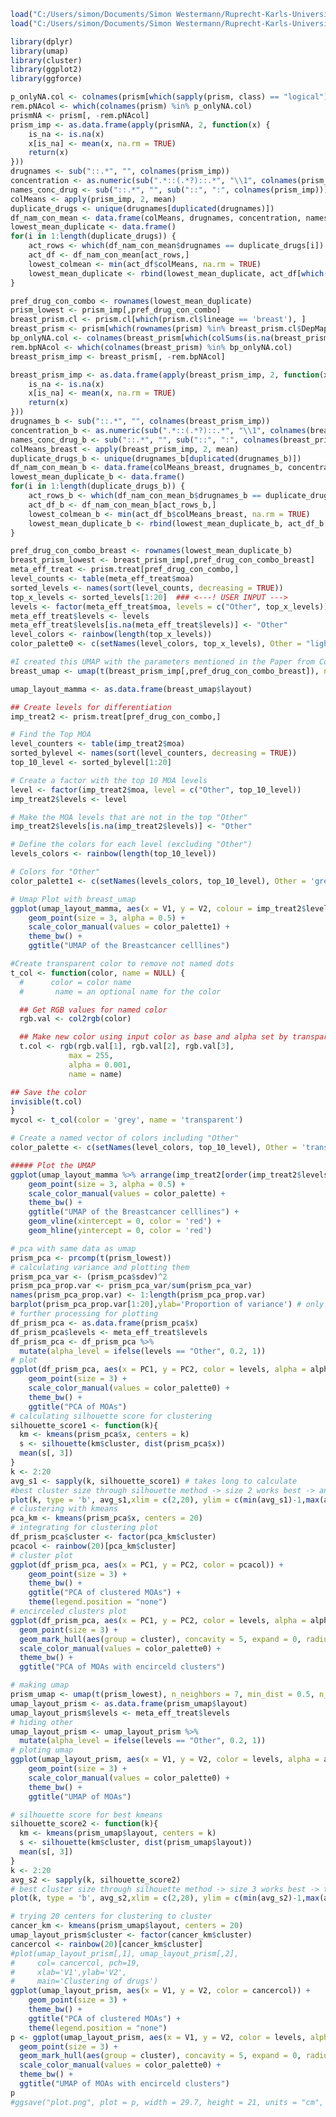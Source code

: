```r
load("C:/Users/simon/Documents/Simon Westermann/Ruprecht-Karls-Universität Heidelberg/Module/BioInfo/BioInfoProjekt/prism_datasets.rda")
load("C:/Users/simon/Documents/Simon Westermann/Ruprecht-Karls-Universität Heidelberg/Module/BioInfo/BioInfoProjekt/cellline_datasets.rda")
```
```r
library(dplyr)
library(umap)
library(cluster)
library(ggplot2)
library(ggforce)
```
```r
p_onlyNA.col <- colnames(prism[which(sapply(prism, class) == "logical")]) 
rem.pNAcol <- which(colnames(prism) %in% p_onlyNA.col)
prismNA <- prism[, -rem.pNAcol]
prism_imp <- as.data.frame(apply(prismNA, 2, function(x) {
    is_na <- is.na(x)
    x[is_na] <- mean(x, na.rm = TRUE)
    return(x)
})) 
drugnames <- sub("::.*", "", colnames(prism_imp))
concentration <- as.numeric(sub(".*::(.*?)::.*", "\\1", colnames(prism_imp)))
names_conc_drug <- sub("::.*", "", sub("::", ":", colnames(prism_imp)))
colMeans <- apply(prism_imp, 2, mean)
duplicate_drugs <- unique(drugnames[duplicated(drugnames)])
df_nam_con_mean <- data.frame(colMeans, drugnames, concentration, names_conc_drug)
lowest_mean_duplicate <- data.frame()
for(i in 1:length(duplicate_drugs)) {
    act_rows <- which(df_nam_con_mean$drugnames == duplicate_drugs[i])
    act_df <- df_nam_con_mean[act_rows,]
    lowest_colmean <- min(act_df$colMeans, na.rm = TRUE)
    lowest_mean_duplicate <- rbind(lowest_mean_duplicate, act_df[which(act_df$colMeans == lowest_colmean),])
}

pref_drug_con_combo <- rownames(lowest_mean_duplicate)
prism_lowest <- prism_imp[,pref_drug_con_combo]
breast_prism.cl <- prism.cl[which(prism.cl$lineage == 'breast'), ]
breast_prism <- prism[which(rownames(prism) %in% breast_prism.cl$DepMap_ID), ]
bp_onlyNA.col <- colnames(breast_prism[which(colSums(is.na(breast_prism)) == 22)]) 
rem.bpNAcol <- which(colnames(breast_prism) %in% bp_onlyNA.col)
breast_prism_imp <- breast_prism[, -rem.bpNAcol] 

breast_prism_imp <- as.data.frame(apply(breast_prism_imp, 2, function(x) {
    is_na <- is.na(x)
    x[is_na] <- mean(x, na.rm = TRUE)
    return(x)
}))
drugnames_b <- sub("::.*", "", colnames(breast_prism_imp))
concentration_b <- as.numeric(sub(".*::(.*?)::.*", "\\1", colnames(breast_prism_imp)))
names_conc_drug_b <- sub("::.*", "", sub("::", ":", colnames(breast_prism_imp)))
colMeans_breast <- apply(breast_prism_imp, 2, mean)
duplicate_drugs_b <- unique(drugnames_b[duplicated(drugnames_b)])
df_nam_con_mean_b <- data.frame(colMeans_breast, drugnames_b, concentration_b, names_conc_drug_b)
lowest_mean_duplicate_b <- data.frame()
for(i in 1:length(duplicate_drugs_b)) {
    act_rows_b <- which(df_nam_con_mean_b$drugnames_b == duplicate_drugs_b[i])
    act_df_b <- df_nam_con_mean_b[act_rows_b,]
    lowest_colmean_b <- min(act_df_b$colMeans_breast, na.rm = TRUE)
    lowest_mean_duplicate_b <- rbind(lowest_mean_duplicate_b, act_df_b[which(act_df_b$colMeans_breast == lowest_colmean_b),])
}

pref_drug_con_combo_breast <- rownames(lowest_mean_duplicate_b)
breast_prism_lowest <- breast_prism_imp[,pref_drug_con_combo_breast]
meta_eff_treat <- prism.treat[pref_drug_con_combo,]
level_counts <- table(meta_eff_treat$moa)
sorted_levels <- names(sort(level_counts, decreasing = TRUE))
top_x_levels <- sorted_levels[1:20]  ### <---! USER INPUT --->
levels <- factor(meta_eff_treat$moa, levels = c("Other", top_x_levels))
meta_eff_treat$levels <- levels
meta_eff_treat$levels[is.na(meta_eff_treat$levels)] <- "Other"
level_colors <- rainbow(length(top_x_levels))
color_palette0 <- c(setNames(level_colors, top_x_levels), Other = "lightgray")
```
```r
#I created this UMAP with the parameters mentioned in the Paper from Corsello
breast_umap <- umap(t(breast_prism_imp[,pref_drug_con_combo_breast]), n_neighbors = 7, min_dist = 0.5, n_epochs = 200, n_components = 2)

umap_layout_mamma <- as.data.frame(breast_umap$layout)

## Create levels for differentiation
imp_treat2 <- prism.treat[pref_drug_con_combo,]

# Find the Top MOA 
level_counters <- table(imp_treat2$moa)
sorted_bylevel <- names(sort(level_counters, decreasing = TRUE))
top_10_level <- sorted_bylevel[1:20]

# Create a factor with the top 10 MOA levels
level <- factor(imp_treat2$moa, level = c("Other", top_10_level))
imp_treat2$levels <- level

# Make the MOA levels that are not in the top "Other"
imp_treat2$levels[is.na(imp_treat2$levels)] <- "Other"

# Define the colors for each level (excluding "Other")
levels_colors <- rainbow(length(top_10_level))

# Colors for "Other"
color_palette1 <- c(setNames(levels_colors, top_10_level), Other = 'grey')

# Umap Plot with breast_umap
ggplot(umap_layout_mamma, aes(x = V1, y = V2, colour = imp_treat2$levels)) +
    geom_point(size = 3, alpha = 0.5) +
    scale_color_manual(values = color_palette1) +
    theme_bw() +
    ggtitle("UMAP of the Breastcancer celllines")
```
```r
#Create transparent color to remove not named dots
t_col <- function(color, name = NULL) {
  #      color = color name
  #       name = an optional name for the color

  ## Get RGB values for named color
  rgb.val <- col2rgb(color)

  ## Make new color using input color as base and alpha set by transparency
  t.col <- rgb(rgb.val[1], rgb.val[2], rgb.val[3],
             max = 255,
             alpha = 0.001,
             name = name)

## Save the color
invisible(t.col)
}
mycol <- t_col(color = 'grey', name = 'transparent')

# Create a named vector of colors including "Other"
color_palette <- c(setNames(level_colors, top_10_level), Other = 'transparent')
```
```r
##### Plot the UMAP
ggplot(umap_layout_mamma %>% arrange(imp_treat2[order(imp_treat2$levels), ]), aes(x = V1, y = V2, colour = imp_treat2$levels)) +
    geom_point(size = 3, alpha = 0.5) +
    scale_color_manual(values = color_palette) +
    theme_bw() +
    ggtitle("UMAP of the Breastcancer celllines") +
    geom_vline(xintercept = 0, color = 'red') +
    geom_hline(yintercept = 0, color = 'red')
```
```r
# pca with same data as umap
prism_pca <- prcomp(t(prism_lowest))
# calculating variance and plotting them
prism_pca_var <- (prism_pca$sdev)^2
prism_pca_prop.var <- prism_pca_var/sum(prism_pca_var)
names(prism_pca_prop.var) <- 1:length(prism_pca_prop.var)
barplot(prism_pca_prop.var[1:20],ylab='Proportion of variance') # only first 20 PCs
# further processing for plotting
df_prism_pca <- as.data.frame(prism_pca$x)
df_prism_pca$levels <- meta_eff_treat$levels
df_prism_pca <- df_prism_pca %>%
  mutate(alpha_level = ifelse(levels == "Other", 0.2, 1))
# plot
ggplot(df_prism_pca, aes(x = PC1, y = PC2, color = levels, alpha = alpha_level)) +
    geom_point(size = 3) +
    scale_color_manual(values = color_palette0) +
    theme_bw() +
    ggtitle("PCA of MOAs")
# calculating silhouette score for clustering
silhouette_score1 <- function(k){
  km <- kmeans(prism_pca$x, centers = k)
  s <- silhouette(km$cluster, dist(prism_pca$x))
  mean(s[, 3])
}
k <- 2:20
avg_s1 <- sapply(k, silhouette_score1) # takes long to calculate
#best cluster size through silhouette method -> size 2 works best -> anyways 20 beacause moas
plot(k, type = 'b', avg_s1,xlim = c(2,20), ylim = c(min(avg_s1)-1,max(avg_s1)+1), xlab='Number of clusters', ylab='Average Silhouette Scores'); abline(h = max(avg_s1), col = 'red')
# clustering with kmeans
pca_km <- kmeans(prism_pca$x, centers = 20)
# integrating for clustering plot
df_prism_pca$cluster <- factor(pca_km$cluster)
pcacol <- rainbow(20)[pca_km$cluster]
# cluster plot
ggplot(df_prism_pca, aes(x = PC1, y = PC2, color = pcacol)) +
    geom_point(size = 3) +
    theme_bw() +
    ggtitle("PCA of clustered MOAs") +
    theme(legend.position = "none")
# encirceled clusters plot
ggplot(df_prism_pca, aes(x = PC1, y = PC2, color = levels, alpha = alpha_level)) +
  geom_point(size = 3) +
  geom_mark_hull(aes(group = cluster), concavity = 5, expand = 0, radius = 0, color = "black", alpha = 1, show.legend = FALSE) +
  scale_color_manual(values = color_palette0) +
  theme_bw() +
  ggtitle("PCA of MOAs with encirceld clusters")
```
```r
# making umap
prism_umap <- umap(t(prism_lowest), n_neighbors = 7, min_dist = 0.5, n_epochs = 200, n_components = 2) # extracting layout for easy plotting
umap_layout_prism <- as.data.frame(prism_umap$layout)
umap_layout_prism$levels <- meta_eff_treat$levels
# hiding other
umap_layout_prism <- umap_layout_prism %>%
  mutate(alpha_level = ifelse(levels == "Other", 0.2, 1))
# ploting umap 
ggplot(umap_layout_prism, aes(x = V1, y = V2, color = levels, alpha = alpha_level)) +
    geom_point(size = 3) +
    scale_color_manual(values = color_palette0) +
    theme_bw() +
    ggtitle("UMAP of MOAs")

# silhouette score for best kmeans
silhouette_score2 <- function(k){
  km <- kmeans(prism_umap$layout, centers = k)
  s <- silhouette(km$cluster, dist(prism_umap$layout))
  mean(s[, 3])
}
k <- 2:20
avg_s2 <- sapply(k, silhouette_score2)
# best cluster size through silhouette method -> size 3 works best -> trotzdem 20
plot(k, type = 'b', avg_s2,xlim = c(2,20), ylim = c(min(avg_s2)-1,max(avg_s2)+1), xlab='Number of clusters', ylab='Average Silhouette Scores'); abline(h = max(avg_s2), col = 'red')

# trying 20 centers for clustering to cluster
cancer_km <- kmeans(prism_umap$layout, centers = 20)
umap_layout_prism$cluster <- factor(cancer_km$cluster)
cancercol <- rainbow(20)[cancer_km$cluster]
#plot(umap_layout_prism[,1], umap_layout_prism[,2], 
#     col= cancercol, pch=19,
#     xlab='V1',ylab='V2',
#     main='Clustering of drugs')
ggplot(umap_layout_prism, aes(x = V1, y = V2, color = cancercol)) +
    geom_point(size = 3) +
    theme_bw() +
    ggtitle("PCA of clustered MOAs") +
    theme(legend.position = "none")
p <- ggplot(umap_layout_prism, aes(x = V1, y = V2, color = levels, alpha = alpha_level)) +
  geom_point(size = 3) +
  geom_mark_hull(aes(group = cluster), concavity = 5, expand = 0, radius = 0, color = "black", alpha = 1, show.legend = FALSE) +
  scale_color_manual(values = color_palette0) +
  theme_bw() +
  ggtitle("UMAP of MOAs with encirceld clusters")
p
#ggsave("plot.png", plot = p, width = 29.7, height = 21, units = "cm", dpi = 600)
```